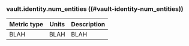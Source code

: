 ### vault.identity.num_entities ((#vault-identity-num_entities))

Metric type | Units | Description
----------- | ----- | -----------
BLAH     | BLAH    | BLAH